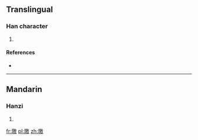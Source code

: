 ==Translingual==

===Han character===
{{Han char|rn=96|rad=玉|as=13|sn=17|four=|canj=MGHSK}}

# {{defn|Han|sort=玉13}}

====References====
* {{Han ref|kx=0743.070|dkj=21277|dj=1152.070|hdz=21142.020|uh=74AC|ud=29868}}

----

==Mandarin==

===Hanzi===
{{cmn-hanzi|pin=[[jiǎo]] ([[jiao3]])|wg=chiao<sup>3</sup>}}

# {{defn|lang=cmn|sort=玉13}}

[[fr:璬]]
[[pl:璬]]
[[zh:璬]]